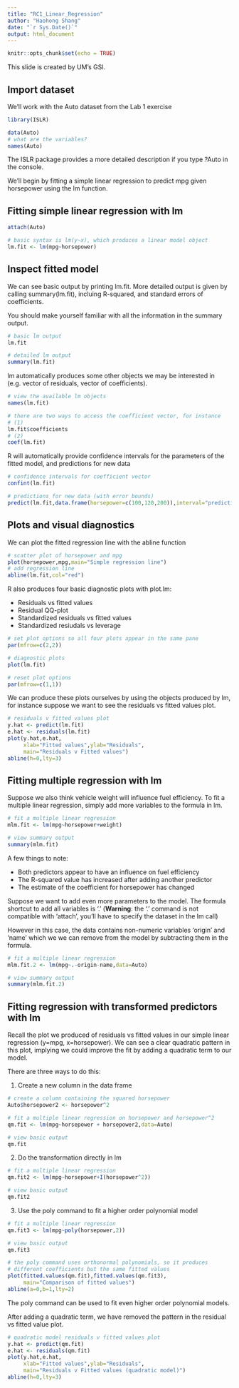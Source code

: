 ```yaml
---
title: "RC1_Linear_Regression"
author: "Haohong Shang"
date: "`r Sys.Date()`"
output: html_document
---
```


```r
knitr::opts_chunk$set(echo = TRUE)
```

This slide is created by UM's GSI.

## Import dataset

We'll work with the Auto dataset from the Lab 1 exercise

```r
library(ISLR)

data(Auto)
# what are the variables?
names(Auto)

```

The ISLR package provides a more detailed description if you type ?Auto in the console.

We'll begin by fitting a simple linear regression to predict mpg given horsepower using the lm function.

## Fitting simple linear regression with lm

```r
attach(Auto)

# basic syntax is lm(y~x), which produces a linear model object
lm.fit <- lm(mpg~horsepower)

```

## Inspect fitted model

We can see basic output by printing lm.fit. More detailed output is given by calling summary(lm.fit), incluing R-squared, and standard errors of coefficients.

You should make yourself familiar with all the information in the summary output.

```r
# basic lm output
lm.fit

# detailed lm output
summary(lm.fit)

```

lm automatically produces some other objects we may be interested in (e.g. vector of residuals, vector of coefficients).

```r

# view the available lm objects
names(lm.fit)

# there are two ways to access the coefficient vector, for instance
# (1)
lm.fit$coefficients
# (2)
coef(lm.fit)
```

R will automatically provide confidence intervals for the parameters of the fitted model, and predictions for new data

```r

# confidence intervals for coefficient vector
confint(lm.fit)

# predictions for new data (with error bounds)
predict(lm.fit,data.frame(horsepower=c(100,120,200)),interval="prediction")

```

## Plots and visual diagnostics

We can plot the fitted regression line with the abline function

```r
# scatter plot of horsepower and mpg
plot(horsepower,mpg,main="Simple regression line")
# add regression line
abline(lm.fit,col="red")

```

R also produces four basic diagnostic plots with plot.lm:

* Residuals vs fitted values
* Residual QQ-plot
* Standardized residuals vs fitted values
* Standardized resiudals vs leverage

```r
# set plot options so all four plots appear in the same pane
par(mfrow=c(2,2))

# diagnostic plots
plot(lm.fit)

# reset plot options
par(mfrow=c(1,1))

```

We can produce these plots ourselves by using the objects produced by lm, for instance suppose we want to see the residuals vs fitted values plot.

```r
# residuals v fitted values plot
y.hat <- predict(lm.fit)
e.hat <- residuals(lm.fit)
plot(y.hat,e.hat,
     xlab="Fitted values",ylab="Residuals",
     main="Residuals v Fitted values")
abline(h=0,lty=3)
```

## Fitting multiple regression with lm 

Suppose we also think vehicle weight will influence fuel efficiency. To fit a multiple linear regression, simply add more variables to the formula in lm.

```r
# fit a multiple linear regression
mlm.fit <- lm(mpg~horsepower+weight)

# view summary output
summary(mlm.fit)

```

A few things to note:

* Both predictors appear to have an influence on fuel efficiency
* The R-squared value has increased after adding another predictor
* The estimate of the coefficient for horsepower has changed

Suppose we want to add even more parameters to the model. The formula shortcut to add all variables is '.' (**Warning**: the '.' command is not compatible with 'attach', you'll have to specify the dataset in the lm call)

However in this case, the data contains non-numeric variables 'origin' and 'name' which we we can remove from the model by subtracting them in the formula.

```r
# fit a multiple linear regression
mlm.fit.2 <- lm(mpg~.-origin-name,data=Auto)

# view summary output
summary(mlm.fit.2)

```

## Fitting regression with transformed predictors with lm

Recall the plot we produced of residuals vs fitted values in our simple linear regression (y=mpg, x=horsepower). We can see a clear quadratic pattern in this plot, implying we could improve the fit by adding a quadratic term to our model.

There are three ways to do this:

(1) Create a new column in the data frame
```r
# create a column containing the squared horsepower
Auto$horsepower2 <- horsepower^2

# fit a multiple linear regression on horsepower and horsepower^2
qm.fit <- lm(mpg~horsepower + horsepower2,data=Auto)

# view basic output
qm.fit

```

(2) Do the transformation directly in lm
```r
# fit a multiple linear regression
qm.fit2 <- lm(mpg~horsepower+I(horsepower^2))

# view basic output
qm.fit2

```

(3) Use the poly command to fit a higher order polynomial model
```r
# fit a multiple linear regression
qm.fit3 <- lm(mpg~poly(horsepower,2))

# view basic output
qm.fit3

# the poly command uses orthonormal polynomials, so it produces 
# different coefficients but the same fitted values
plot(fitted.values(qm.fit),fitted.values(qm.fit3),
     main="Comparison of fitted values")
abline(a=0,b=1,lty=2)

```

The poly command can be used to fit even higher order polynomial models.

After adding a quadratic term, we have removed the pattern in the residual vs fitted value plot. 

```r
# quadratic model residuals v fitted values plot
y.hat <- predict(qm.fit)
e.hat <- residuals(qm.fit)
plot(y.hat,e.hat,
     xlab="Fitted values",ylab="Residuals",
     main="Residuals v Fitted values (quadratic model)")
abline(h=0,lty=3)
```


